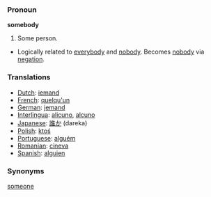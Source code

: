 === Pronoun ===

'''somebody'''

#Some person.
*Logically related to [[everybody]] and [[nobody]].  Becomes [[nobody]] via [[negation]].

=== Translations ===
*[[Dutch]]: [[iemand]]
*[[French]]: [[quelqu'un]]
*[[German]]: [[jemand]]
*[[Interlingua]]: [[alicuno]], [[alcuno]]
*[[Japanese]]: [[誰か]] (dareka)
*[[Polish]]: [[ktoś]]
*[[Portuguese]]: [[alguém]]
*[[Romanian]]: [[cineva]]
*[[Spanish]]: [[alguien]]

=== Synonyms ===
[[someone]]